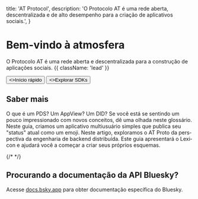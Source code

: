 
  title: 'AT Protocol',
  description:
    'O Protocolo AT é uma rede aberta, descentralizada e de alto desempenho para a criação de aplicativos sociais.',
}


<HeroPattern />

# Bem-vindo à atmosfera

O Protocolo AT é uma rede aberta e descentralizada para a construção de aplicações sociais. {{ className: 'lead' }}

<div className="not-prose mb-16 mt-6 flex gap-3">
  <Button href="/guides/applications" arrow="right">
    <>Início rápido</>
  </Button>
  <Button href="/sdks" variant="outline">
    <>Explorar SDKs</>
  </Button>
</div>

<Guides lang="pt" />

<Specs lang="pt" />

## Saber mais

<div className="xl:grid grid-cols-2 gap-12 xl:max-w-none border-t border-zinc-900/5 dark:border-zinc-700 pt-10 mt-4">

<ArticleSummary tag="Guide" title="Glossário de termos" href="/guides/glossary" >
O que é um PDS? Um AppView? Um DID? Se você está se sentindo um pouco impressionado com novos conceitos, dê uma olhada neste glossário.
</ArticleSummary>

<ArticleSummary tag="Guide" title="Uma rápida introdução à construção no ATProto" href="/guides/applications" >
Neste guia, criamos um aplicativo multiusuário simples que publica seu "status" atual como um emoji.
</ArticleSummary>

<ArticleSummary tag="Article" title="ATProto para engenheiros de sistemas distribuídos" href="/articles/atproto-for-distsys-engineers" >
Neste artigo, exploramos o AT Proto da perspectiva da engenharia de backend distribuída.
</ArticleSummary>

<ArticleSummary tag="Guide" title="O que é Lexicon e como usá-lo para criar um esquema?" href="/guides/identity" >
Este guia apresentará o Lexicon e ajudará você a começar a criar seus próprios esquemas.
</ArticleSummary>

</div>

<div className="flex flex-col xl:grid grid-cols-3 gap-12 xl:max-w-none border-t border-zinc-900/5 dark:border-zinc-700 pt-10 mt-4">

<ImageCard image={WebWithoutWallsPng} href="https://www.youtube.com/watch?v=F1sJW6nTP6E" title="Web Sem Paredes - Palestra no React Universe 2024" tag="Talk" description="Uma introdução ao Protocolo AT apresentada por Dan Abramov na React Universe Conf 2024" />

<ImageCard image={WhitepaperPng} href="https://arxiv.org/abs/2402.03239" title="Bluesky e o Protocolo AT: Mídias Sociais Descentralizadas Utilizáveis" tag="Whitepaper" description="Um white paper escrito por Martin Kleppmann e pela equipe do AT Protocol." />

<ImageCard image={TbdInterviewJpg} href="https://www.youtube.com/live/D5WVK7KfTAk" title="Construindo a Internet Social com o Protocolo AT da Bluesky" tag="Interview" description="Uma entrevista entre Dan Abramov e TBD sobre como o Protocolo AT funciona. Uma ótima introdução para pessoas novas no tópico!" />

{/* <ImageCard image={HowDoesBlueskyWorkBlogpostPng} href="https://steveklabnik.com/writing/how-does-bluesky-work/" title="Como o Bluesky funciona?" tag="Community Blogpost" description="Uma postagem de blog de Steve Klabnik descrevendo como Bluesky e ATProto funcionam em alto nível." /> */}

</div>

## Procurando a documentação da API Bluesky?

Acesse [docs.bsky.app](https://docs.bsky.app) para obter documentação específica do Bluesky.